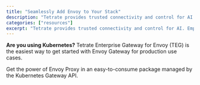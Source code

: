 ```yaml
---
title: "Seamlessly Add Envoy to Your Stack"
description: "Tetrate provides trusted connectivity and control for AI. Empower developers while safeguarding the business. Built atop the proven Envoy proxy & Envoy AI Gateway."
categories: ["resources"]
excerpt: "Tetrate provides trusted connectivity and control for AI. Empower developers while safeguarding the business. Built atop the proven Envoy proxy & Envoy AI Gateway."
---
```


**Are you using Kubernetes?** Tetrate Enterprise Gateway for Envoy (TEG) is the easiest way to get started with Envoy Gateway for production use cases.

Get the power of Envoy Proxy in an easy-to-consume package managed by the Kubernetes Gateway API.